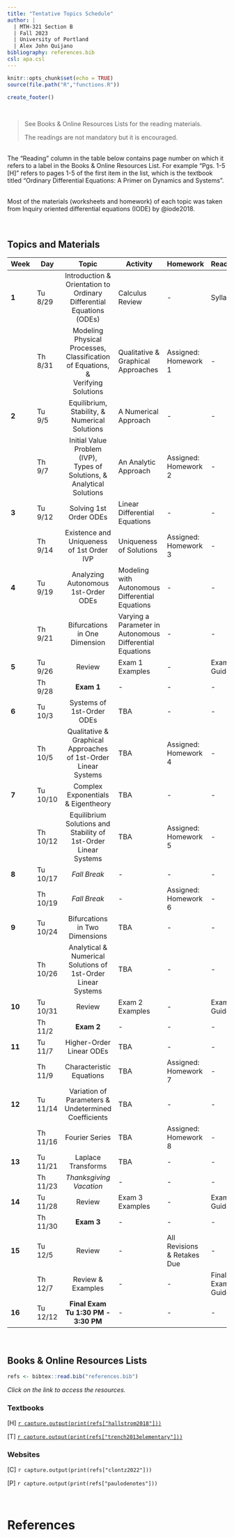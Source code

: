 ---
title: "Tentative Topics Schedule"
author: |
  | MTH-321 Section B
  | Fall 2023
  | University of Portland
  | Alex John Quijano
bibliography: references.bib
csl: apa.csl
---

```{r setup, include=FALSE}
knitr::opts_chunk$set(echo = TRUE)
source(file.path("R","functions.R"))
```

```{r echo=FALSE}
create_footer()
```

<br>

> See Books & Online Resources Lists for the reading materials.
>
> The readings are not mandatory but it is encouraged.

<br>The "Reading" column in the table below contains page number on which it refers to a label in the Books & Online Resources List. For example "Pgs. 1-5 [H]" refers to pages 1-5 of the first item in the list, which is the textbook titled "Ordinary Differential Equations: A Primer on Dynamics and Systems".

<br>Most of the materials (worksheets and homework) of each topic was taken from Inquiry oriented differential equations (IODE) by @iode2018.

<br>

## **Topics and Materials**

| **Week** | **Day** | **Topic** | **Activity** | **Homework** | **Reading** |
|---|---|:---:|---|---|---|
| **1** | Tu 8/29 | Introduction & Orientation to Ordinary Differential Equations (ODEs) | Calculus Review | - | Syllabus |
|  | Th 8/31 | Modeling Physical Processes,<br>Classification of Equations, &<br>Verifying Solutions | Qualitative & Graphical Approaches | Assigned: Homework 1 | - |
| **2** | Tu 9/5 | Equilibrium,<br> Stability, &<br> Numerical Solutions | A Numerical Approach | - | - |
|  | Th 9/7 | Initial Value Problem (IVP),<br> Types of Solutions, &<br> Analytical Solutions | An Analytic Approach | Assigned: Homework 2 | - |
| **3** | Tu 9/12 | Solving 1st Order ODEs | Linear Differential Equations | - | - |
|  | Th 9/14 | Existence and Uniqueness of 1st Order IVP | Uniqueness of Solutions | Assigned: Homework 3 | - |
| **4** | Tu 9/19 | Analyzing Autonomous 1st-Order ODEs | Modeling with Autonomous Differential Equations | - | - |
|  | Th 9/21 | Bifurcations in One Dimension | Varying a Parameter in Autonomous Differential Equations |  - | - |
| **5** | Tu 9/26 | Review | Exam 1 Examples | - | Exam 1 Guide |
|  | Th 9/28 | **Exam 1** | - | - | - |
| **6** | Tu 10/3 | Systems of 1st-Order ODEs | TBA | - | - |
|  | Th 10/5 | Qualitative & Graphical Approaches of 1st-Order Linear Systems | TBA | Assigned: Homework 4 | - |
| **7** | Tu 10/10 | Complex Exponentials & Eigentheory | TBA | - | - |
|  | Th 10/12 | Equilibrium Solutions and Stability of 1st-Order Linear Systems | TBA | Assigned: Homework 5 | - |
| **8** | Tu 10/17 | _Fall Break_ | - | - | - |
|  | Th 10/19 | _Fall Break_ | - | Assigned: Homework 6 | - |
| **9** | Tu 10/24 | Bifurcations in Two Dimensions | TBA | - | - |
|  | Th 10/26 | Analytical & Numerical Solutions of 1st-Order Linear Systems | TBA | - | - |
| **10** | Tu 10/31 | Review | Exam 2 Examples | - | Exam 2 Guide |
|  | Th 11/2 | **Exam 2** | - | - | - |
| **11** | Tu 11/7 | Higher-Order Linear ODEs | TBA | - | - |
|  | Th 11/9 | Characteristic Equations | TBA | Assigned: Homework 7 | - |
| **12** | Tu 11/14 | Variation of Parameters & Undetermined Coefficients | TBA | - | - |
|  | Th 11/16 | Fourier Series | TBA | Assigned: Homework 8 | - |
| **13** | Tu 11/21 | Laplace Transforms | TBA | - | - |
|  | Th 11/23 | _Thanksgiving Vacation_ | - | - | - |
| **14** | Tu 11/28 | Review | Exam 3 Examples | - | Exam 3 Guide  |
|  | Th 11/30 | **Exam 3** | - | - | - |
| **15** | Tu 12/5 | Review | - | All Revisions & Retakes Due | - |
|  | Th 12/7 | Review & Examples | - | - | Final Exam Guide |
| **16** | Tu 12/12 | **Final Exam<br>Tu 1:30 PM - 3:30 PM** | - | - | - |

<br>

## **Books & Online Resources Lists**

```{r echo=FALSE}
refs <- bibtex::read.bib("references.bib")
```

*Click on the link to access the resources.*

### Textbooks

[H] [`r capture.output(print(refs["hallstrom2018"]))`](https://drive.google.com/file/d/12G9cs0RQPqiXb7vjJXVH58ePJ8DZBgC1/view?usp=sharing){target="_blank"}

[T] [`r capture.output(print(refs["trench2013elementary"]))`](https://digitalcommons.trinity.edu/cgi/viewcontent.cgi?article=1007&context=mono){target="_blank"}

### Websites

[C] `r capture.output(print(refs["clontz2022"]))`

[P] `r capture.output(print(refs["paulodenotes"]))`

<br>

# References

<div id="refs"></div>

<br>
